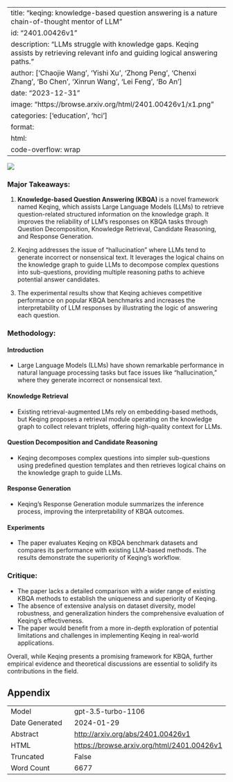 
---
title: "keqing: knowledge-based question answering is a nature chain-of-thought mentor of LLM"
id: "2401.00426v1"
description: "LLMs struggle with knowledge gaps. Keqing assists by retrieving relevant info and guiding logical answering paths."
author: ['Chaojie Wang', 'Yishi Xu', 'Zhong Peng', 'Chenxi Zhang', 'Bo Chen', 'Xinrun Wang', 'Lei Feng', 'Bo An']
date: "2023-12-31"
image: "https://browse.arxiv.org/html/2401.00426v1/x1.png"
categories: ['education', 'hci']
format:
  html:
    code-overflow: wrap
---

![](https://browse.arxiv.org/html/2401.00426v1/x1.png)

### Major Takeaways:

1. **Knowledge-based Question Answering (KBQA)** is a novel framework named Keqing, which assists Large Language Models (LLMs) to retrieve question-related structured information on the knowledge graph. It improves the reliability of LLM’s responses on KBQA tasks through Question Decomposition, Knowledge Retrieval, Candidate Reasoning, and Response Generation.

2. Keqing addresses the issue of "hallucination" where LLMs tend to generate incorrect or nonsensical text. It leverages the logical chains on the knowledge graph to guide LLMs to decompose complex questions into sub-questions, providing multiple reasoning paths to achieve potential answer candidates.

3. The experimental results show that Keqing achieves competitive performance on popular KBQA benchmarks and increases the interpretability of LLM responses by illustrating the logic of answering each question.

### Methodology:

#### Introduction 
- Large Language Models (LLMs) have shown remarkable performance in natural language processing tasks but face issues like "hallucination," where they generate incorrect or nonsensical text.
  
#### Knowledge Retrieval 
- Existing retrieval-augmented LMs rely on embedding-based methods, but Keqing proposes a retrieval module operating on the knowledge graph to collect relevant triplets, offering high-quality context for LLMs.

#### Question Decomposition and Candidate Reasoning
- Keqing decomposes complex questions into simpler sub-questions using predefined question templates and then retrieves logical chains on the knowledge graph to guide LLMs.

#### Response Generation
- Keqing's Response Generation module summarizes the inference process, improving the interpretability of KBQA outcomes.

#### Experiments
- The paper evaluates Keqing on KBQA benchmark datasets and compares its performance with existing LLM-based methods. The results demonstrate the superiority of Keqing's workflow.

### Critique:

- The paper lacks a detailed comparison with a wider range of existing KBQA methods to establish the uniqueness and superiority of Keqing.
- The absence of extensive analysis on dataset diversity, model robustness, and generalization hinders the comprehensive evaluation of Keqing's effectiveness.
- The paper would benefit from a more in-depth exploration of potential limitations and challenges in implementing Keqing in real-world applications.

Overall, while Keqing presents a promising framework for KBQA, further empirical evidence and theoretical discussions are essential to solidify its contributions in the field.

## Appendix

|          |          |
|----------|----------|
| Model     | gpt-3.5-turbo-1106       |
| Date Generated     | 2024-01-29       |
| Abstract | [http://arxiv.org/abs/2401.00426v1](http://arxiv.org/abs/2401.00426v1)        |
| HTML     | [https://browse.arxiv.org/html/2401.00426v1](https://browse.arxiv.org/html/2401.00426v1)       |
| Truncated       | False       |
| Word Count       | 6677       |
